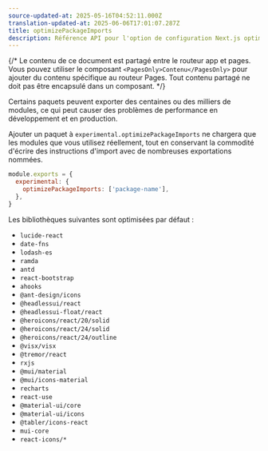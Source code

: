```yaml
---
source-updated-at: 2025-05-16T04:52:11.000Z
translation-updated-at: 2025-06-06T17:01:07.287Z
title: optimizePackageImports
description: Référence API pour l'option de configuration Next.js optimizePackageImports
---
```


{/* Le contenu de ce document est partagé entre le routeur app et pages. Vous pouvez utiliser le composant `<PagesOnly>Contenu</PagesOnly>` pour ajouter du contenu spécifique au routeur Pages. Tout contenu partagé ne doit pas être encapsulé dans un composant. */}

Certains paquets peuvent exporter des centaines ou des milliers de modules, ce qui peut causer des problèmes de performance en développement et en production.

Ajouter un paquet à `experimental.optimizePackageImports` ne chargera que les modules que vous utilisez réellement, tout en conservant la commodité d'écrire des instructions d'import avec de nombreuses exportations nommées.

```js filename="next.config.js"
module.exports = {
  experimental: {
    optimizePackageImports: ['package-name'],
  },
}
```

Les bibliothèques suivantes sont optimisées par défaut :

- `lucide-react`
- `date-fns`
- `lodash-es`
- `ramda`
- `antd`
- `react-bootstrap`
- `ahooks`
- `@ant-design/icons`
- `@headlessui/react`
- `@headlessui-float/react`
- `@heroicons/react/20/solid`
- `@heroicons/react/24/solid`
- `@heroicons/react/24/outline`
- `@visx/visx`
- `@tremor/react`
- `rxjs`
- `@mui/material`
- `@mui/icons-material`
- `recharts`
- `react-use`
- `@material-ui/core`
- `@material-ui/icons`
- `@tabler/icons-react`
- `mui-core`
- `react-icons/*`